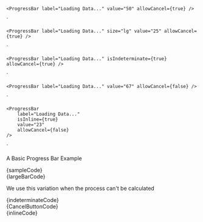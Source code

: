 
    <ProgressBar label="Loading Data..." value="50" allowCancel={true} />
`

	<ProgressBar label="Loading Data..." size="lg" value="25" allowCancel={true} />
`

	<ProgressBar label="Loading Data..." isIndeterminate={true} allowCancel={true} />
`

	<ProgressBar label="Loading Data..." value="67" allowCancel={false} />
`

    <ProgressBar
        label="Loading Data..."
        isInline={true}
        value="23"
        allowCancel={false}
    />
`

<Section contained={true} style={{ paddingTop: 30 }}>
	<p>A Basic Progress Bar Example</p>
	<Preview wrapper={true}>
		<ProgressBar label="Loading Data..." value="50" allowCancel={true} />
	</Preview>
	<Snippet language="js">{sampleCode}</Snippet>
</Section>

<Section title="Large Bar" contained={true} style={{ paddingTop: 30 }}>
	<Preview wrapper={true}>
		<ProgressBar
			label="Loading Data..."
			size="lg"
			value="25"
			allowCancel={true}
		/>
	</Preview>
	<Snippet language="js">{largeBarCode}</Snippet>
</Section>

<Section title="Indeterminate" contained={true} style={{ paddingTop: 30 }}>
	<p> We use this variation when the process can't be calculated </p>
	<Preview wrapper={true}>
		<ProgressBar
			label="Loading Data..."
			isIndeterminate={true}
			allowCancel={true}
		/>
	</Preview>
	<Snippet language="js">{indeterminateCode}</Snippet>
</Section>

<Section
	title="Without the cancel button"
	contained={true}
	style={{ paddingTop: 30 }}
>
	<Preview wrapper={true}>
		<ProgressBar label="Loading Data..." value="67" allowCancel={false} />
	</Preview>
	<Snippet language="js">{CancelButtonCode}</Snippet>
</Section>

<Section title="Inline" contained={true} style={{ paddingTop: 30 }}>
	<Preview wrapper={true}>
		<ProgressBar
			label="Loading Data..."
			isInline={true}
			value="23"
			allowCancel={false}
		/>
	</Preview>
	<Snippet language="js">{inlineCode}</Snippet>
</Section>

